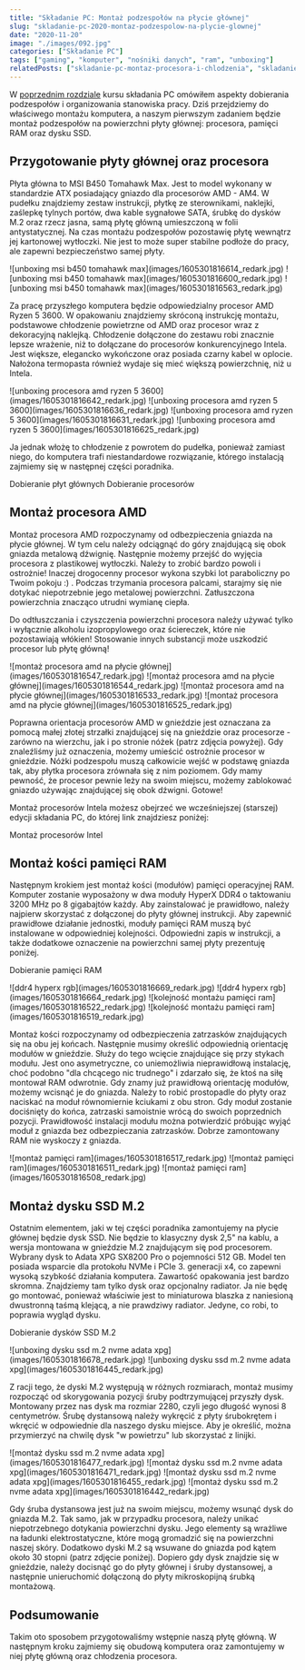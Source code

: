 ```yaml
---
title: "Składanie PC: Montaż podzespołów na płycie głównej"
slug: "skladanie-pc-2020-montaz-podzespolow-na-plycie-glownej"
date: "2020-11-20"
image: "./images/092.jpg"
categories: ["Składanie PC"]
tags: ["gaming", "komputer", "nośniki danych", "ram", "unboxing"]
relatedPosts: ["skladanie-pc-montaz-procesora-i-chlodzenia", "skladanie-pc-instalujemy-kosci-pamieci-ram"]
---
```


W [poprzednim rozdziale](/skladanie-pc-tworzymy-stanowisko-monterskie) kursu składania PC omówiłem aspekty dobierania podzespołów i organizowania stanowiska pracy. Dziś przejdziemy do właściwego montażu komputera, a naszym pierwszym zadaniem będzie montaż podzespołów na powierzchni płyty głównej: procesora, pamięci RAM oraz dysku SSD.

## Przygotowanie płyty głównej oraz procesora

Płyta główna to MSI B450 Tomahawk Max. Jest to model wykonany w standardzie ATX posiadający gniazdo dla procesorów AMD - AM4. W pudełku znajdziemy zestaw instrukcji, płytkę ze sterownikami, naklejki, zaślepkę tylnych portów, dwa kable sygnałowe SATA, śrubkę do dysków M.2 oraz rzecz jasna, samą płytę główną umieszczoną w folii antystatycznej. Na czas montażu podzespołów pozostawię płytę wewnątrz jej kartonowej wytłoczki. Nie jest to może super stabilne podłoże do pracy, ale zapewni bezpieczeństwo samej płyty.

<Gallery>
![unboxing msi b450 tomahawk max](images/1605301816614_redark.jpg)
![unboxing msi b450 tomahawk max](images/1605301816600_redark.jpg)
![unboxing msi b450 tomahawk max](images/1605301816563_redark.jpg)
</Gallery>

Za pracę przyszłego komputera będzie odpowiedzialny procesor AMD Ryzen 5 3600. W opakowaniu znajdziemy skróconą instrukcję montażu, podstawowe chłodzenie powietrzne od AMD oraz procesor wraz z dekoracyjną naklejką. Chłodzenie dołączone do zestawu robi znacznie lepsze wrażenie, niż to dołączane do procesorów konkurencyjnego Intela. Jest większe, elegancko wykończone oraz posiada czarny kabel w oplocie. Nałożona termopasta również wydaje się mieć większą powierzchnię, niż u Intela.

<Gallery width='2'>
![unboxing procesora amd ryzen 5 3600](images/1605301816642_redark.jpg)
![unboxing procesora amd ryzen 5 3600](images/1605301816636_redark.jpg)
![unboxing procesora amd ryzen 5 3600](images/1605301816631_redark.jpg)
![unboxing procesora amd ryzen 5 3600](images/1605301816625_redark.jpg)
</Gallery>

Ja jednak włożę to chłodzenie z powrotem do pudełka, ponieważ zamiast niego, do komputera trafi niestandardowe rozwiązanie, którego instalacją zajmiemy się w następnej części poradnika.

<LayoutContainer>
<LayoutColumn><ActionButton to='/plyty-glowne-czesc-1'>Dobieranie płyt głównych</ActionButton></LayoutColumn>
<LayoutColumn><ActionButton to='/procesory'>Dobieranie procesorów</ActionButton></LayoutColumn>
</LayoutContainer>

## Montaż procesora AMD

Montaż procesora AMD rozpoczynamy od odbezpieczenia gniazda na płycie głównej. W tym celu należy odciągnąć do góry znajdującą się obok gniazda metalową dźwignię. Następnie możemy przejść do wyjęcia procesora z plastikowej wytłoczki. Należy to zrobić bardzo powoli i ostrożnie! Inaczej drogocenny procesor wykona szybki lot paraboliczny po Twoim pokoju :) . Podczas trzymania procesora palcami, starajmy się nie dotykać niepotrzebnie jego metalowej powierzchni. Zatłuszczona powierzchnia znacząco utrudni wymianę ciepła.

<WarningBlock>Do odtłuszczania i czyszczenia powierzchni procesora należy używać tylko i wyłącznie alkoholu izopropylowego oraz ściereczek, które nie pozostawiają włókien! Stosowanie innych substancji może uszkodzić procesor lub płytę główną!</WarningBlock>

<Gallery width='2'>
![montaż procesora amd na płycie głównej](images/1605301816547_redark.jpg)
![montaż procesora amd na płycie głównej](images/1605301816544_redark.jpg)
![montaż procesora amd na płycie głównej](images/1605301816533_redark.jpg)
![montaż procesora amd na płycie głównej](images/1605301816525_redark.jpg)
</Gallery>

Poprawna orientacja procesorów AMD w gnieździe jest oznaczana za pomocą małej złotej strzałki znajdującej się na gnieździe oraz procesorze - zarówno na wierzchu, jak i po stronie nóżek (patrz zdjęcia powyżej). Gdy znaleźliśmy już oznaczenia, możemy umieścić ostrożnie procesor w gnieździe. Nóżki podzespołu muszą całkowicie wejść w podstawę gniazda tak, aby płytka procesora zrównała się z nim poziomem. Gdy mamy pewność, że procesor pewnie leży na swoim miejscu, możemy zablokować gniazdo używając znajdującej się obok dźwigni. Gotowe!

<InfoBlock>Montaż procesorów Intela możesz obejrzeć we wcześniejszej (starszej) edycji składania PC, do której link znajdziesz poniżej:</InfoBlock>

<ActionButton to='/skladanie-pc-montaz-procesora-i-chlodzenia'>Montaż procesorów Intel</ActionButton>

## Montaż kości pamięci RAM

Następnym krokiem jest montaż kości (modułów) pamięci operacyjnej RAM. Komputer zostanie wyposażony w dwa moduły HyperX DDR4 o taktowaniu 3200 MHz po 8 gigabajtów każdy. Aby zainstalować je prawidłowo, należy najpierw skorzystać z dołączonej do płyty głównej instrukcji. Aby zapewnić prawidłowe działanie jednostki, moduły pamięci RAM muszą być instalowane w odpowiedniej kolejności. Odpowiedni zapis w instrukcji, a także dodatkowe oznaczenie na powierzchni samej płyty prezentuję poniżej.

<ActionButton to='/pamieci-ram'>Dobieranie pamięci RAM</ActionButton>

<Gallery width='2'>
![ddr4 hyperx rgb](images/1605301816669_redark.jpg)
![ddr4 hyperx rgb](images/1605301816664_redark.jpg)
![kolejność montażu pamięci ram](images/1605301816522_redark.jpg)
![kolejność montażu pamięci ram](images/1605301816519_redark.jpg)
</Gallery>

Montaż kości rozpoczynamy od odbezpieczenia zatrzasków znajdujących się na obu jej końcach. Następnie musimy określić odpowiednią orientację modułów w gnieździe. Służy do tego wcięcie znajdujące się przy stykach modułu. Jest ono asymetryczne, co uniemożliwia nieprawidłową instalację, choć podobno "dla chcącego nic trudnego" i zdarzało się, że ktoś na siłę montował RAM odwrotnie. Gdy znamy już prawidłową orientację modułów, możemy wcisnąć je do gniazda. Należy to robić prostopadle do płyty oraz naciskać na moduł równomiernie kciukami z obu stron. Gdy moduł zostanie dociśnięty do końca, zatrzaski samoistnie wrócą do swoich poprzednich pozycji. Prawidłowość instalacji modułu można potwierdzić próbując wyjąć moduł z gniazda bez odbezpieczania zatrzasków. Dobrze zamontowany RAM nie wyskoczy z gniazda.

<Gallery>
![montaż pamięci ram](images/1605301816517_redark.jpg)
![montaż pamięci ram](images/1605301816511_redark.jpg)
![montaż pamięci ram](images/1605301816508_redark.jpg)
</Gallery>

## Montaż dysku SSD M.2

Ostatnim elementem, jaki w tej części poradnika zamontujemy na płycie głównej będzie dysk SSD. Nie będzie to klasyczny dysk 2,5" na kablu, a wersja montowana w gnieździe M.2 znajdującym się pod procesorem. Wybrany dysk to Adata XPG SX8200 Pro o pojemności 512 GB. Model ten posiada wsparcie dla protokołu NVMe i PCIe 3. generacji x4, co zapewni wysoką szybkość działania komputera. Zawartość opakowania jest bardzo skromna. Znajdziemy tam tylko dysk oraz opcjonalny radiator. Ja nie będę go montować, ponieważ właściwie jest to miniaturowa blaszka z naniesioną dwustronną taśmą klejącą, a nie prawdziwy radiator. Jedyne, co robi, to poprawia wygląd dysku.

<ActionButton to='/dyski-ssd-m2'>Dobieranie dysków SSD M.2</ActionButton>

<Gallery>
![unboxing dysku ssd m.2 nvme adata xpg](images/1605301816678_redark.jpg)
![unboxing dysku ssd m.2 nvme adata xpg](images/1605301816445_redark.jpg)
</Gallery>

Z racji tego, że dyski M.2 występują w różnych rozmiarach, montaż musimy rozpocząć od skorygowania pozycji śruby podtrzymującej przyszły dysk. Montowany przez nas dysk ma rozmiar 2280, czyli jego długość wynosi 8 centymetrów. Śrubę dystansową należy wykręcić z płyty śrubokrętem i wkręcić w odpowiednie dla naszego dysku miejsce. Aby je określić, można przymierzyć na chwilę dysk "w powietrzu" lub skorzystać z linijki.

<Gallery width='2'>
![montaż dysku ssd m.2 nvme adata xpg](images/1605301816477_redark.jpg)
![montaż dysku ssd m.2 nvme adata xpg](images/1605301816471_redark.jpg)
![montaż dysku ssd m.2 nvme adata xpg](images/1605301816455_redark.jpg)
![montaż dysku ssd m.2 nvme adata xpg](images/1605301816442_redark.jpg)
</Gallery>

Gdy śruba dystansowa jest już na swoim miejscu, możemy wsunąć dysk do gniazda M.2. Tak samo, jak w przypadku procesora, należy unikać niepotrzebnego dotykania powierzchni dysku. Jego elementy są wrażliwe na ładunki elektrostatyczne, które mogą gromadzić się na powierzchni naszej skóry. Dodatkowo dyski M.2 są wsuwane do gniazda pod kątem około 30 stopni (patrz zdjęcie poniżej). Dopiero gdy dysk znajdzie się w gnieździe, należy docisnąć go do płyty głównej i śruby dystansowej, a następnie unieruchomić dołączoną do płyty mikroskopijną śrubką montażową.

## Podsumowanie

Takim oto sposobem przygotowaliśmy wstępnie naszą płytę główną. W następnym kroku zajmiemy się obudową komputera oraz zamontujemy w niej płytę główną oraz chłodzenia procesora.

<AssemblingPcFooter nextPost='/skladanie-pc-2020-montaz-chlodzenia-wodnego-i-plyty-glownej'/>
